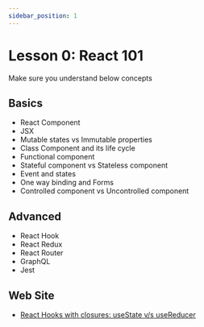 ```yaml
---
sidebar_position: 1
---
```


# Lesson 0: React 101

Make sure you understand below concepts

## Basics
- React Component
- JSX
- Mutable states vs Immutable properties
- Class Component and its life cycle
- Functional component
- Stateful component vs Stateless component
- Event and states
- One way binding and Forms
- Controlled component vs Uncontrolled component

## Advanced
- React Hook
- React Redux
- React Router
- GraphQL
- Jest


## Web Site
- [React Hooks with closures: useState v/s useReducer](https://medium.com/nerd-for-tech/react-hooks-with-closures-usestate-v-s-usereducer-9e0c20e81051)
